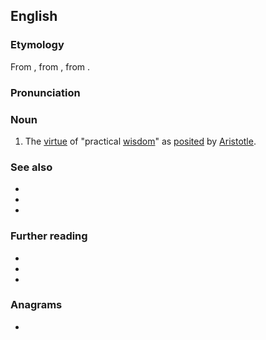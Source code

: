 ==English==
{{wikipedia|lang=en|Phronesis|''Phronesis''}}

===Etymology===
From {{uder|en|grc|φρόνησις||practical wisdom}}, from {{m|grc|φρονεῖν||to think}}, from {{m|grc|φρήν||mind}}.

===Pronunciation===
{{rfp|en}}

===Noun===
{{en-noun|-}}

# {{lb|en|philosophy}} The [[virtue]] of "practical [[wisdom]]" as [[posited]] by [[Aristotle]].

===See also===
* {{l|en|episteme}}
* {{l|en|sophrosyne}}
* {{l|en|techne}}

===Further reading===
* {{R:Webster 1913}}
* {{R:Century 1911}}
* {{R:OneLook}}

===Anagrams===
* {{anagrams|en|a=ehinoprss|nephrosis|personish|resiphons|siphoners}}